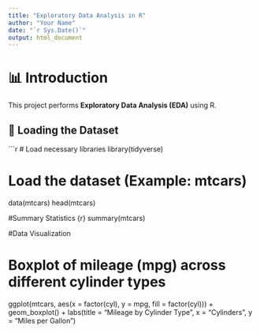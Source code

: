 ```yaml
---
title: "Exploratory Data Analysis in R"
author: "Your Name"
date: "`r Sys.Date()`"
output: html_document
---
```


# 📊 Introduction
This project performs **Exploratory Data Analysis (EDA)** using R.

## 🔹 Loading the Dataset
```r
# Load necessary libraries
library(tidyverse)

# Load the dataset (Example: mtcars)
data(mtcars)
head(mtcars)

#Summary Statistics
{r}
summary(mtcars)

#Data Visualization

# Boxplot of mileage (mpg) across different cylinder types
ggplot(mtcars, aes(x = factor(cyl), y = mpg, fill = factor(cyl))) +
  geom_boxplot() +
  labs(title = "Mileage by Cylinder Type", x = "Cylinders", y = "Miles per Gallon")
